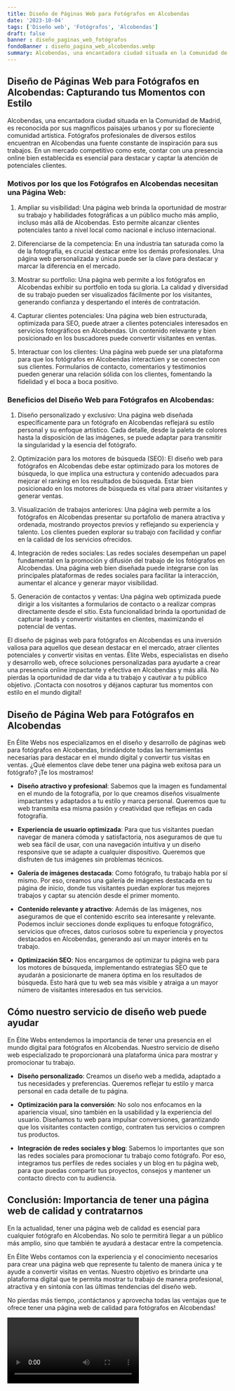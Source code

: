 ```yaml
---
title: Diseño de Páginas Web para Fotógrafos en Alcobendas
date: '2023-10-04'
tags: ['Diseño web', 'Fotógrafos', 'Alcobendas']
draft: false
banner : diseño_paginas_web_fotógrafos
fondoBanner : diseño_pagina_web_alcobendas.webp
summary: Alcobendas, una encantadora ciudad situada en la Comunidad de Madrid, es reconocida por sus magníficos paisajes urbanos y por su floreciente comunidad artística. Fotógrafos profesionales de diversos estilos encuentran en Alcobendas una fuente constante de inspiración para sus trabajos. En un mercado competitivo como este, contar con una presencia online bien establecida es esencial para destacar y captar la atención de potenciales clientes.
---
```


## Diseño de Páginas Web para Fotógrafos en Alcobendas: Capturando tus Momentos con Estilo

Alcobendas, una encantadora ciudad situada en la Comunidad de Madrid, es reconocida por sus magníficos paisajes urbanos y por su floreciente comunidad artística. Fotógrafos profesionales de diversos estilos encuentran en Alcobendas una fuente constante de inspiración para sus trabajos. En un mercado competitivo como este, contar con una presencia online bien establecida es esencial para destacar y captar la atención de potenciales clientes.

### Motivos por los que los Fotógrafos en Alcobendas necesitan una Página Web:

1. Ampliar su visibilidad: Una página web brinda la oportunidad de mostrar su trabajo y habilidades fotográficas a un público mucho más amplio, incluso más allá de Alcobendas. Esto permite alcanzar clientes potenciales tanto a nivel local como nacional e incluso internacional.

2. Diferenciarse de la competencia: En una industria tan saturada como la de la fotografía, es crucial destacar entre los demás profesionales. Una página web personalizada y única puede ser la clave para destacar y marcar la diferencia en el mercado.

3. Mostrar su portfolio: Una página web permite a los fotógrafos en Alcobendas exhibir su portfolio en toda su gloria. La calidad y diversidad de su trabajo pueden ser visualizados fácilmente por los visitantes, generando confianza y despertando el interés de contratación.

4. Capturar clientes potenciales: Una página web bien estructurada, optimizada para SEO, puede atraer a clientes potenciales interesados en servicios fotográficos en Alcobendas. Un contenido relevante y bien posicionado en los buscadores puede convertir visitantes en ventas.

5. Interactuar con los clientes: Una página web puede ser una plataforma para que los fotógrafos en Alcobendas interactúen y se conecten con sus clientes. Formularios de contacto, comentarios y testimonios pueden generar una relación sólida con los clientes, fomentando la fidelidad y el boca a boca positivo.

### Beneficios del Diseño Web para Fotógrafos en Alcobendas:

1. Diseño personalizado y exclusivo: Una página web diseñada específicamente para un fotógrafo en Alcobendas reflejará su estilo personal y su enfoque artístico. Cada detalle, desde la paleta de colores hasta la disposición de las imágenes, se puede adaptar para transmitir la singularidad y la esencia del fotógrafo.

2. Optimización para los motores de búsqueda (SEO): El diseño web para fotógrafos en Alcobendas debe estar optimizado para los motores de búsqueda, lo que implica una estructura y contenido adecuados para mejorar el ranking en los resultados de búsqueda. Estar bien posicionado en los motores de búsqueda es vital para atraer visitantes y generar ventas.

3. Visualización de trabajos anteriores: Una página web permite a los fotógrafos en Alcobendas presentar su portafolio de manera atractiva y ordenada, mostrando proyectos previos y reflejando su experiencia y talento. Los clientes pueden explorar su trabajo con facilidad y confiar en la calidad de los servicios ofrecidos.

4. Integración de redes sociales: Las redes sociales desempeñan un papel fundamental en la promoción y difusión del trabajo de los fotógrafos en Alcobendas. Una página web bien diseñada puede integrarse con las principales plataformas de redes sociales para facilitar la interacción, aumentar el alcance y generar mayor visibilidad.

5. Generación de contactos y ventas: Una página web optimizada puede dirigir a los visitantes a formularios de contacto o a realizar compras directamente desde el sitio. Esta funcionalidad brinda la oportunidad de capturar leads y convertir visitantes en clientes, maximizando el potencial de ventas.

El diseño de páginas web para fotógrafos en Alcobendas es una inversión valiosa para aquellos que desean destacar en el mercado, atraer clientes potenciales y convertir visitas en ventas. Élite Webs, especialistas en diseño y desarrollo web, ofrece soluciones personalizadas para ayudarte a crear una presencia online impactante y efectiva en Alcobendas y más allá. No pierdas la oportunidad de dar vida a tu trabajo y cautivar a tu público objetivo. ¡Contacta con nosotros y déjanos capturar tus momentos con estilo en el mundo digital!

<GifSeo />

<Cta />

## Diseño de Página Web para Fotógrafos en Alcobendas

En Élite Webs nos especializamos en el diseño y desarrollo de páginas web para fotógrafos en Alcobendas, brindándote todas las herramientas necesarias para destacar en el mundo digital y convertir tus visitas en ventas. ¿Qué elementos clave debe tener una página web exitosa para un fotógrafo? ¡Te los mostramos!

- **Diseño atractivo y profesional**: Sabemos que la imagen es fundamental en el mundo de la fotografía, por lo que creamos diseños visualmente impactantes y adaptados a tu estilo y marca personal. Queremos que tu web transmita esa misma pasión y creatividad que reflejas en cada fotografía.

- **Experiencia de usuario optimizada**: Para que tus visitantes puedan navegar de manera cómoda y satisfactoria, nos aseguramos de que tu web sea fácil de usar, con una navegación intuitiva y un diseño responsive que se adapte a cualquier dispositivo. Queremos que disfruten de tus imágenes sin problemas técnicos.

- **Galería de imágenes destacada**: Como fotógrafo, tu trabajo habla por sí mismo. Por eso, creamos una galería de imágenes destacada en tu página de inicio, donde tus visitantes puedan explorar tus mejores trabajos y captar su atención desde el primer momento.

- **Contenido relevante y atractivo**: Además de las imágenes, nos aseguramos de que el contenido escrito sea interesante y relevante. Podemos incluir secciones donde expliques tu enfoque fotográfico, servicios que ofreces, datos curiosos sobre tu experiencia y proyectos destacados en Alcobendas, generando así un mayor interés en tu trabajo.

- **Optimización SEO**: Nos encargamos de optimizar tu página web para los motores de búsqueda, implementando estrategias SEO que te ayudarán a posicionarte de manera óptima en los resultados de búsqueda. Esto hará que tu web sea más visible y atraiga a un mayor número de visitantes interesados en tus servicios.

## Cómo nuestro servicio de diseño web puede ayudar

En Élite Webs entendemos la importancia de tener una presencia en el mundo digital para fotógrafos en Alcobendas. Nuestro servicio de diseño web especializado te proporcionará una plataforma única para mostrar y promocionar tu trabajo. 

- **Diseño personalizado**: Creamos un diseño web a medida, adaptado a tus necesidades y preferencias. Queremos reflejar tu estilo y marca personal en cada detalle de tu página.

- **Optimización para la conversión**: No solo nos enfocamos en la apariencia visual, sino también en la usabilidad y la experiencia del usuario. Diseñamos tu web para impulsar conversiones, garantizando que los visitantes contacten contigo, contraten tus servicios o compren tus productos.

- **Integración de redes sociales y blog**: Sabemos lo importantes que son las redes sociales para promocionar tu trabajo como fotógrafo. Por eso, integramos tus perfiles de redes sociales y un blog en tu página web, para que puedas compartir tus proyectos, consejos y mantener un contacto directo con tu audiencia.

## Conclusión: Importancia de tener una página web de calidad y contratarnos

En la actualidad, tener una página web de calidad es esencial para cualquier fotógrafo en Alcobendas. No solo te permitirá llegar a un público más amplio, sino que también te ayudará a destacar entre la competencia. 

En Élite Webs contamos con la experiencia y el conocimiento necesarios para crear una página web que represente tu talento de manera única y te ayude a convertir visitas en ventas. Nuestro objetivo es brindarte una plataforma digital que te permita mostrar tu trabajo de manera profesional, atractiva y en sintonía con las últimas tendencias del diseño web.

No pierdas más tiempo, ¡contáctanos y aprovecha todas las ventajas que te ofrece tener una página web de calidad para fotógrafos en Alcobendas!

<Video />

<CtaBot job='Fotógrafos' city='Alcobendas'/>

<Gmaps query='Alcobendas+españa+maps' />
